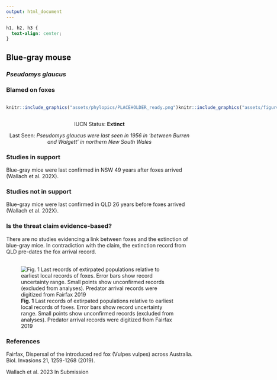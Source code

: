 ```yaml
---
output: html_document
---
```

```css
h1, h2, h3 {
  text-align: center;
}
```

## **Blue-gray mouse**
### *Pseudomys glaucus*
### Blamed on foxes

:::: {style="display: flex;"}

::: {}
  ```r
  knitr::include_graphics("assets/phylopics/PLACEHOLDER_ready.png")
  ```
:::

::: {}

:::

::: {}
  ```r
  knitr::include_graphics("assets/figures/Map_Fox_Pseudomys glaucus.png")
  ```
:::

::::

<center>
IUCN Status: **Extinct**

Last Seen: *Pseudomys glaucus were last seen in 1956 in ‘between Burren and Walgett’ in northern New South Wales*

</center>


### Studies in support

Blue-gray mice were last confirmed in NSW 49 years after foxes arrived (Wallach et al. 202X).

### Studies not in support

Blue-gray mice were last confirmed in QLD 26 years before foxes arrived (Wallach et al. 202X).

### Is the threat claim evidence-based?

There are no studies evidencing a link between foxes and the extinction of blue-gray mice. In contradiction with the claim, the extinction record from QLD pre-dates the fox arrival record.
<br>
<br>

![**Fig. 1**  Last records of extirpated populations relative to earliest local records of foxes. Error bars show record uncertainty range. Small points show unconfirmed records (excluded from analyses). Predator arrival records were digitized from Fairfax 2019](assets/figures/Main_Evidence_Fox_Pseudomys glaucus.png)

### References

Fairfax, Dispersal of the introduced red fox (Vulpes vulpes) across Australia. Biol. Invasions 21, 1259-1268 (2019).

Wallach et al. 2023 In Submission

